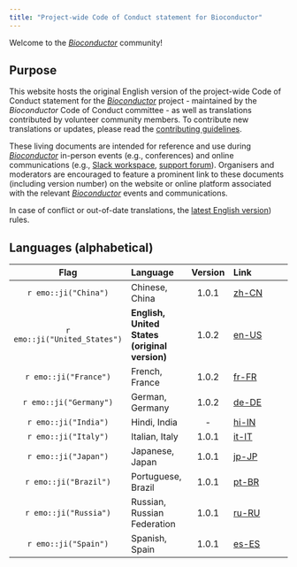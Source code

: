 ```yaml
---
title: "Project-wide Code of Conduct statement for Bioconductor"
---
```


Welcome to the [_Bioconductor_](https://bioconductor.org/) community!

## Purpose

This website hosts the original English version of the project-wide Code of
Conduct statement for the [_Bioconductor_](https://bioconductor.org/) project -
maintained by the _Bioconductor_ Code of Conduct committee - as well as
translations contributed by volunteer community members.
To contribute new translations or updates, please read the
[contributing guidelines](contribute.html).

These living documents are intended for reference and use during
[_Bioconductor_](https://bioconductor.org/) in-person events (e.g., conferences)
and online communications (e.g., [Slack workspace][bioc-slack],
[support forum][bioc-support-forum]).
Organisers and moderators are encouraged to feature a prominent link to these
documents (including version number) on the website or online platform
associated with the relevant [_Bioconductor_](https://bioconductor.org/) events
and communications.

In case of conflict or out-of-date translations, the
[latest English version](en-US.html)) rules.

## Languages (alphabetical)

|          Flag           | Language       | Version | Link               |
| :---------------------: | :------------- | :-----: | :------------------|
| `r emo::ji("China")` | Chinese, China | 1.0.1 | [zh-CN](zh-CN.html) |
| `r emo::ji("United_States")` | **English, United States (original version)** | 1.0.2 | [en-US](en-US.html) |
| `r emo::ji("France")` | French, France | 1.0.2 | [fr-FR](fr-FR.html) |
| `r emo::ji("Germany")` | German, Germany | 1.0.2 | [de-DE](de-DE.html) |
| `r emo::ji("India")` | Hindi, India | - | [hi-IN](hi-IN.html) |
| `r emo::ji("Italy")` | Italian, Italy | 1.0.1 | [it-IT](it-IT.html) |
| `r emo::ji("Japan")` | Japanese, Japan | 1.0.1 | [jp-JP](jp-JP.html) |
| `r emo::ji("Brazil")` | Portuguese, Brazil | 1.0.1 | [pt-BR](pt-BR.html) |
| `r emo::ji("Russia")` | Russian, Russian Federation | 1.0.1 | [ru-RU](ru-RU.html) |
| `r emo::ji("Spain")` | Spanish, Spain | 1.0.1 | [es-ES](es-ES.html) |

[bioc-slack]: https://bioc-community.herokuapp.com/
[bioc-support-forum]: https://support.bioconductor.org/

